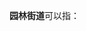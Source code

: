 '''园林街道'''可以指：
{{PRC admin/disambig|21/03/02/004/000|42/90/05/001/000}}
{{disambig|cat=四字乡级行政区划消歧义}}